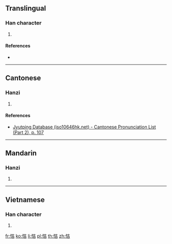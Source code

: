 ==Translingual==

===Han character===
{{Han char|rn=61|rad=心|as=06|sn=9|four=94061|canj=PGR|ids=⿰忄吉}}

# {{defn|Han|sort=心06}}

====References====
* {{Han ref|kx=0383.200|dkj=10522|dj=0713.110|hdz=42294.010|uh=6044|ud=24644|bh=CECE|bd=52942}}

----

==Cantonese==

===Hanzi===
{{yue-hanzi|jyut=hat1|y=hat1}}

# {{defn|lang=yue|sort=心06}}

====References====
* [http://www.iso10646hk.net/jp/document/download.jsp Jyutping Database (iso10646hk.net) - Cantonese Pronunciation List (Part 2), p. 107]

----

==Mandarin==

===Hanzi===
{{cmn-hanzi|pin=[[xì]] ([[xi4]])|wg=hsi<sup>4</sup>}}

# {{defn|lang=cmn|sort=心06}}

----

==Vietnamese==

===Han character===
{{vi-readings|rs=心06|hanviet=ghét}}

# {{defn|lang=vi|sort=心06}}

[[fr:恄]]
[[ko:恄]]
[[li:恄]]
[[pl:恄]]
[[th:恄]]
[[zh:恄]]